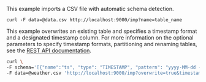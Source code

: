 This example imports a CSV file with automatic schema detection.

```shell title="Basic import with table name"
curl -F data=@data.csv http://localhost:9000/imp?name=table_name
```

This example overwrites an existing table and specifies a timestamp format and a
designated timestamp column. For more information on the optional parameters to
specify timestamp formats, partitioning and renaming tables, see the
[REST API documentation](/docs/reference/api/rest/#examples).

```bash title="Providing a user-defined schema"
curl \
-F schema='[{"name":"ts", "type": "TIMESTAMP", "pattern": "yyyy-MM-dd - HH:mm:ss"}]' \
-F data=@weather.csv 'http://localhost:9000/imp?overwrite=true&timestamp=ts'
```
